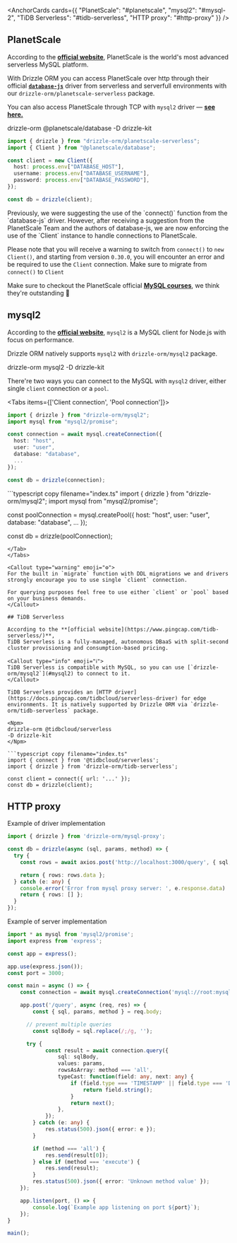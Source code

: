 
<AnchorCards cards={{
  "PlanetScale": "#planetscale",
  "mysql2": "#mysql-2",
  "TiDB Serverless": "#tidb-serverless",
  "HTTP proxy": "#http-proxy"
}} />

## PlanetScale

According to the **[official website](https://planetscale.com/)**, 
PlanetScale is the world's most advanced serverless MySQL platform.

With Drizzle ORM you can access PlanetScale over http
through their official **[`database-js`](https://github.com/planetscale/database-js)**
driver from serverless and serverfull environments with our `drizzle-orm/planetscale-serverless` package.

You can also access PlanetScale through TCP with `mysql2` driver — **[see here.](/docs/get-started-mysql#mysql-2)**

<Npm>
drizzle-orm @planetscale/database
-D drizzle-kit
</Npm>

```typescript copy filename="index.ts"
import { drizzle } from "drizzle-orm/planetscale-serverless";
import { Client } from "@planetscale/database";

const client = new Client({
  host: process.env["DATABASE_HOST"],
  username: process.env["DATABASE_USERNAME"],
  password: process.env["DATABASE_PASSWORD"],
});

const db = drizzle(client);
```

<Callout type="warning" emoji="⚠️">
Previously, we were suggesting the use of the `connect()` function from the `database-js` driver. However, after receiving a suggestion from the PlanetScale Team and the authors of database-js, we are now enforcing the use of the `Client` instance to handle connections to PlanetScale.

Please note that you will receive a warning to switch from `connect()` to `new Client()`, and starting from version `0.30.0`, you will encounter an error and be required to use the `Client` connection. Make sure to migrate from `connect()` to `Client`
</Callout>

Make sure to checkout the PlanetScale official **[MySQL courses](https://planetscale.com/courses/mysql-for-developers/introduction/course-introduction)**, 
we think they're outstanding 🙌

## mysql2

According to the **[official website](https://github.com/sidorares/node-mysql2)**, 
`mysql2` is a MySQL client for Node.js with focus on performance.  

Drizzle ORM natively supports `mysql2` with `drizzle-orm/mysql2` package.

<Npm>
drizzle-orm mysql2
-D drizzle-kit
</Npm>

There're two ways you can connect to the MySQL with `mysql2` driver, either single `client` connection or a `pool`.

<Tabs items={['Client connection', 'Pool connection']}>
  <Tab>
  ```typescript copy filename="index.ts"
  import { drizzle } from "drizzle-orm/mysql2";
  import mysql from "mysql2/promise";

  const connection = await mysql.createConnection({
    host: "host",
    user: "user",
    database: "database",
    ...
  });

  const db = drizzle(connection);
  ```
  </Tab>

  <Tab>
  ```typescript copy filename="index.ts"
  import { drizzle } from "drizzle-orm/mysql2";
  import mysql from "mysql2/promise";

  const poolConnection = mysql.createPool({
    host: "host",
    user: "user",
    database: "database",
    ...
  });

  const db = drizzle(poolConnection);
  ```
  </Tab>
</Tabs>

<Callout type="warning" emoji="⚙️">
  For the built in `migrate` function with DDL migrations we and drivers strongly encourage you to use single `client` connection.  

  For querying purposes feel free to use either `client` or `pool` based on your business demands.
</Callout>

## TiDB Serverless

According to the **[official website](https://www.pingcap.com/tidb-serverless/)**, 
TiDB Serverless is a fully-managed, autonomous DBaaS with split-second cluster provisioning and consumption-based pricing.

<Callout type="info" emoji="ℹ️">
TiDB Serverless is compatible with MySQL, so you can use [`drizzle-orm/mysql2`](#mysql2) to connect to it.
</Callout>

TiDB Serverless provides an [HTTP driver](https://docs.pingcap.com/tidbcloud/serverless-driver) for edge environments. It is natively supported by Drizzle ORM via `drizzle-orm/tidb-serverless` package.

<Npm>
drizzle-orm @tidbcloud/serverless
-D drizzle-kit
</Npm>

```typescript copy filename="index.ts"
import { connect } from '@tidbcloud/serverless';
import { drizzle } from 'drizzle-orm/tidb-serverless';

const client = connect({ url: '...' });
const db = drizzle(client);
```

## HTTP proxy

Example of driver implementation

```typescript copy
import { drizzle } from 'drizzle-orm/mysql-proxy';

const db = drizzle(async (sql, params, method) => {
  try {
    const rows = await axios.post('http://localhost:3000/query', { sql, params, method });

    return { rows: rows.data };
  } catch (e: any) {
    console.error('Error from mysql proxy server: ', e.response.data)
    return { rows: [] };
  }
});
```

Example of server implementation

```ts
import * as mysql from 'mysql2/promise';
import express from 'express';

const app = express();

app.use(express.json());
const port = 3000;

const main = async () => {
    const connection = await mysql.createConnection('mysql://root:mysql@127.0.0.1:5432/drizzle');

    app.post('/query', async (req, res) => {
    	const { sql, params, method } = req.body;

      // prevent multiple queries
    	const sqlBody = sql.replace(/;/g, '');

      try {
            const result = await connection.query({
                sql: sqlBody,
                values: params,
                rowsAsArray: method === 'all',
                typeCast: function(field: any, next: any) {
                    if (field.type === 'TIMESTAMP' || field.type === 'DATETIME' || field.type === 'DATE') {
                        return field.string();
                    }
                    return next();
                },
            });
    	} catch (e: any) {
    		res.status(500).json({ error: e });
    	}

    	if (method === 'all') {
    		res.send(result[0]);
    	} else if (method === 'execute') {
    		res.send(result);
    	}
    	res.status(500).json({ error: 'Unknown method value' });
    });

    app.listen(port, () => {
    	console.log(`Example app listening on port ${port}`);
    });
}

main();
```
